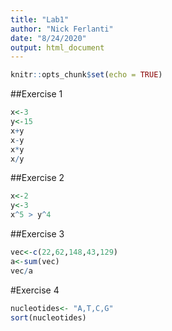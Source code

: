 ```yaml
---
title: "Lab1"
author: "Nick Ferlanti"
date: "8/24/2020"
output: html_document
---
```


```r
knitr::opts_chunk$set(echo = TRUE)
```

##Exercise 1
```r
x<-3
y<-15
x+y
x-y
x*y
x/y
```
##Exercise 2
```r
x<-2
y<-3
x^5 > y^4
```
##Exercise 3
```r
vec<-c(22,62,148,43,129)
a<-sum(vec)
vec/a
```
#Exercise 4
```r
nucleotides<- "A,T,C,G"
sort(nucleotides)
```
